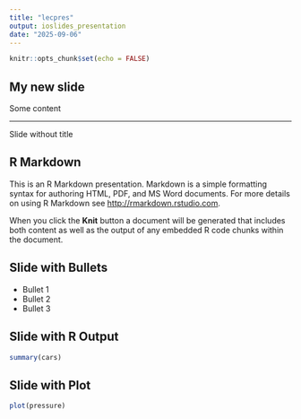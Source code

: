 ```yaml
---
title: "lecpres"
output: ioslides_presentation
date: "2025-09-06"
---
```


```r
knitr::opts_chunk$set(echo = FALSE)
```
## My new slide

Some content

***
Slide without title

## R Markdown

This is an R Markdown presentation. Markdown is a simple formatting syntax for authoring HTML, PDF, and MS Word documents. For more details on using R Markdown see <http://rmarkdown.rstudio.com>.

When you click the **Knit** button a document will be generated that includes both content as well as the output of any embedded R code chunks within the document.

## Slide with Bullets

- Bullet 1
- Bullet 2
- Bullet 3

## Slide with R Output

```r
summary(cars)
```

## Slide with Plot

```r
plot(pressure)
```


